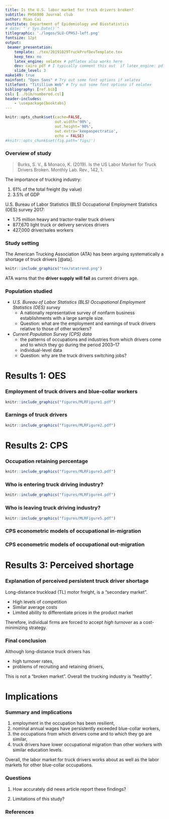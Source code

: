 ---
title: Is the U.S. labor market for truck drivers broken?
subtitle: PHS6900 Journal club
author: Miao Cai
institute: Department of Epidemiology and Biostatistics
# date: "`r Sys.Date()`"
titlegraphic: './logos/SLU-CPHSJ-left.png'
fontsize: 12pt
output:
 beamer_presentation:
    template: ./tex/20191029TruckProfDevTemplate.tex
    keep_tex: no
    latex_engine: xelatex # pdflatex also works here
    dev: cairo_pdf # I typically comment this out  if latex_engine: pdflatex
    slide_level: 3
make149: true
mainfont: "Open Sans" # Try out some font options if xelatex
titlefont: "Titillium Web" # Try out some font options if xelatex
bibliography: [ref.bib]
csl: [../bib/numbered.csl]
header-includes:
    - \usepackage{booktabs}
---

```{r setup, include=FALSE, cache=F, message=F, warning=F, results="hide"}
knitr::opts_chunk$set(cache=FALSE,
                      out.width='90%',
                      out.height='90%',
                      out.extra='keepaspectratio',
                      echo = FALSE)
#knitr::opts_chunk$set(fig.path='figs/')
```


### Overview of study

> Burks, S. V., & Monaco, K. (2019). Is the US Labor Market for Truck Drivers Broken. Monthly Lab. Rev., 142, 1.

The importance of trucking industry:

1. 61% of the total freight (by value)
2. 3.5% of GDP

U.S. Bureau of Labor Statistics (BLS) Occupational Employment Statistics (OES) survey 2017:

- 1.75 million heavy and tractor-trailer truck drivers
- 877,670 light truck or delivery services drivers
- 427,000 driver/sales workers

### Study setting

The American Trucking Association (ATA) has been arguing systematically a shortage of truck drivers [@ata].

<!--
1. a shortage of 20,000 drivers in 2005
2. a shortage of 50,700 drivers in 2017
3. a shortage of 160,000 drivers in 2028 
-->

```{r out.width='80%'}
knitr::include_graphics("tex/atatrend.png")
```

ATA warns that the **driver supply will fail** as current drivers age.

### Population studied

- *U.S. Bureau of Labor Statistics (BLS) Occupational Employment Statistics (OES) survey*
    + A nationally representative survey of nonfarm business establishments with a large sample size.
    + Question: what are the employment and earnings of truck drivers relative to those of other workers?

- *Current Population Survey (CPS) data*
    + the patterns of occupations and industries from which drivers come and to which they go during the period 2003–17 
    + individual-level data
    + Question: why are the truck drivers switching jobs?


Results 1: OES
==============

### Employment of truck drivers and blue-collar workers

```{r}
knitr::include_graphics("figures/MLRFigure1.pdf")
```

### Earnings of truck drivers

```{r}
knitr::include_graphics("figures/MLRFigure2.pdf")
```

Results 2: CPS
==============

### Occupation retaining percentage

```{r}
knitr::include_graphics("figures/MLRFigure3.pdf")
```


### Who is entering truck driving industry?

```{r}
knitr::include_graphics("figures/MLRFigure4.pdf")
```

### Who is leaving truck driving industry?

```{r}
knitr::include_graphics("figures/MLRFigure5.pdf")
```

### CPS econometric models of occupational in-migration

```{=latex}
\begin{table}[]
\caption{{\footnotesize Probability of exiting truck driving between period 1 and period 2}}
\label{tab:my-table}
\resizebox{\textwidth}{!}{%
\begin{tabular}{@{}lcccc@{}}
\toprule
Variable &  \multicolumn{2}{c}{For-hire drivers} & \multicolumn{2}{c}{Private-carriage drivers} \\
 & Specification 1 &  Specification 2 & Specification 1 & Specification 2 \\
 \midrule
Standardized usual hours (period 1) & 0.779$^{***}$ (-5.52) &  — & 0.908** (-2.14) & — \\
Standardized weekly earnings (period 1) &  0.844$^{***}$ (-1.67) & — & 0.747$^{***}$ (-2.58) & — \\
Expected earnings increase &  — & 1.17 (1.34) & — & 1.41$^{***}$ (3.71)\\
Expected earnings decrease & — & 1.01 (0.06) &  — & 0.981 (-0.18) \\
Expected difference in hours (expected $-$ current) &  — &  1.03$^{***}$ (5.84) & — & 1.009$^{*}$ (1.93)\\
Standardized percentage of heavy trucks & — & — & 0.267 (-18.09) & 0.267$^{***}$ (-18.32)  \\
Observations &  5,465 & 5,465 & 6,202 & 6,202\\
\bottomrule
\end{tabular}%
}
\end{table}
```

### CPS econometric models of occupational out-migration

```{=latex}
\begin{table}[]
\caption{{\footnotesize Probability of entering truck driving in period 2 among occupational switchers}}
\label{tab:my-table2}
\resizebox{\textwidth}{!}{%
\begin{tabular}{@{}lcccc@{}}
\toprule
Variable &  \multicolumn{2}{c}{For-hire drivers} & \multicolumn{2}{c}{Private-carriage drivers} \\
 & Specification 1 &  Specification 2 & Specification 1 & Specification 2 \\
 \midrule
Standardized usual hours & 1.120$^{**}$ (-2.024) &  — & 1.115** (-2.47) & — \\
Standardized weekly earnings &  0.652$^{***}$ (-3.64) & — & 0.639$^{***}$ (-4.80) & — \\
Expected earnings increase &  — & 1.285$^{***}$ (2.06) & — & 1.318$^{***}$ (2.85)\\
Expected earnings decrease & — & 0.846 (-1.12) & — & 0.566$^{***}$ (-5.15) \\
Expected difference in hours (period 2 – period 1) &  — & 0.991 (-1.55) &  — & 0.992$^{*}$ (-1.69) \\
Observations &  85,977 & 85,977 & 86,298 & 86,298\\
\bottomrule
\end{tabular}%
}
\end{table}
```


Results 3: Perceived shortage
=============================
### Explanation of perceived persistent truck driver shortage

Long-distance truckload (TL) motor freight, is a "secondary market".

- High levels of competition
- Similar average costs
- Limited ability to differentiate prices in the product market

Therefore, individual firms are forced to accept *high turnover* as a cost-minimizing strategy.

### Final conclusion

Although long-distance truck drivers has

- high turnover rates,
- problems of recruiting and retaining drivers,

This is not a "broken market". Overall the trucking industry is "healthy".


Implications
============
### Summary and implications

1. employment in the occupation has been resilient,
2. nominal annual wages have persistently exceeded blue-collar workers,
3. the occupations from which drivers come and to which they go are similar,
4. truck drivers have lower occupational migration than other workers with similar education levels.

Overall, the labor market for truck drivers works about as well as the labor markets for other blue-collar occupations.

### Questions

1. How accurately did news article report these findings?

2. Limitations of this study?


### References {.allowframebreaks}
